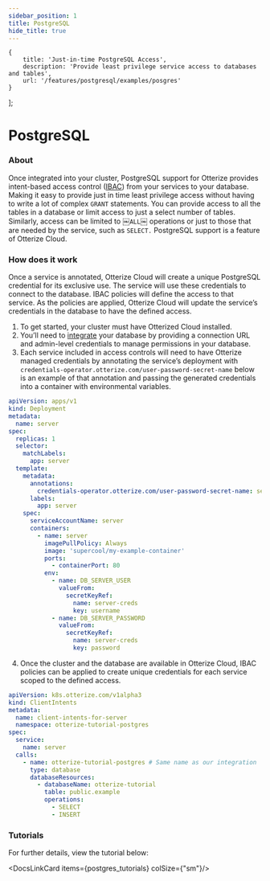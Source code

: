 ```yaml
---
sidebar_position: 1
title: PostgreSQL
hide_title: true
---
```



    {
        title: 'Just-in-time PostgreSQL Access',
        description: 'Provide least privilege service access to databases and tables',
        url: '/features/postgresql/examples/posgres'
    }
];

# PostgreSQL

### About

Once integrated into your cluster, PostgreSQL support for Otterize provides intent-based access control ([IBAC](/overview/intent-based-access-control/)) from your services to your database. Making it easy to provide just in time least privilege access without having to write a lot of complex `GRANT` statements. You can provide access to all the tables in a database or limit access to just a select number of tables. Similarly, access can be limited to ￼`ALL`￼ operations or just to those that are needed by the service, such as `SELECT.` PostgreSQL support is a feature of Otterize Cloud.

### How does it work

Once a service is annotated, Otterize Cloud will create a unique PostgreSQL credential for its exclusive use.  The service will use these credentials to connect to the database. IBAC policies will define the access to that service. As the policies are applied, Otterize Cloud will update the service’s credentials in the database to have the defined access.

1. To get started, your cluster must have Otterized Cloud installed.
2. You’ll need to [integrate](https://app.otterize.com/integrations) your database by providing a connection URL and admin-level credentials to manage permissions in your database.
3. Each service included in access controls will need to have Otterize managed credentials by annotating the service’s deployment with `credentials-operator.otterize.com/user-password-secret-name` below is an example of that annotation and passing the generated credentials into a container with environmental variables.

```yaml
apiVersion: apps/v1
kind: Deployment
metadata:
  name: server
spec:
  replicas: 1
  selector:
    matchLabels:
      app: server
  template:
    metadata:
      annotations:
        credentials-operator.otterize.com/user-password-secret-name: server-creds
      labels:
        app: server
    spec:
      serviceAccountName: server
      containers:
        - name: server
          imagePullPolicy: Always
          image: 'supercool/my-example-container'
          ports:
            - containerPort: 80
          env:
            - name: DB_SERVER_USER
              valueFrom:
                secretKeyRef:
                  name: server-creds
                  key: username
            - name: DB_SERVER_PASSWORD
              valueFrom:
                secretKeyRef:
                  name: server-creds
                  key: password
```


4. Once the cluster and the database are available in Otterize Cloud, IBAC policies can be applied to create unique credentials for each service scoped to the defined access.


```yaml
apiVersion: k8s.otterize.com/v1alpha3
kind: ClientIntents
metadata:
  name: client-intents-for-server
  namespace: otterize-tutorial-postgres
spec:
  service:
    name: server
  calls:
    - name: otterize-tutorial-postgres # Same name as our integration
      type: database
      databaseResources:
        - databaseName: otterize-tutorial
          table: public.example
          operations:
            - SELECT
            - INSERT
```


### Tutorials

For further details, view the tutorial below:

<DocsLinkCard items={postgres_tutorials} colSize={"sm"}/>

